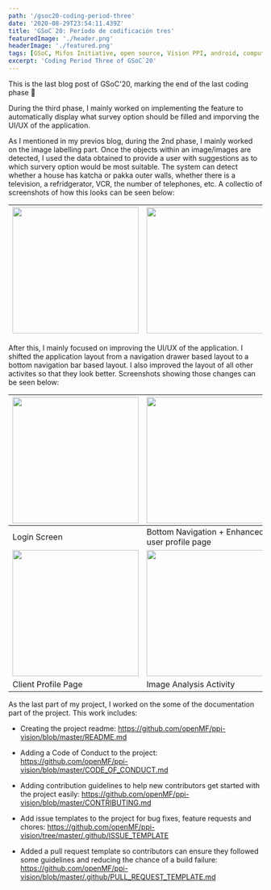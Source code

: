 ```yaml
---
path: '/gsoc20-coding-period-three'
date: '2020-08-29T23:54:11.439Z'
title: 'GSoC`20: Período de codificación tres'
featuredImage: './header.png'
headerImage: './featured.png'
tags: [GSoC, Mifos Initiative, open source, Vision PPI, android, computer vision]
excerpt: 'Coding Period Three of GSoC`20'
---
```


This is the last blog post of GSoC'20, marking the end of the last coding phase 🎊

During the third phase, I mainly worked on implementing the feature to automatically display what survey option should be filled and imporving the UI/UX of the application. 

As I mentioned in my previos blog, during the 2nd phase, I mainly worked on the image labelling part. Once the objects within an image/images are detected,
I used the data obtained to provide a user with suggestions as to which survery option would be most suitable. The system can detect whether a house has katcha or 
pakka outer walls, whether there is a television, a refridgerator, VCR, the number of telephones, etc. A collectio of screenshots of how this looks can be seen below:

| <img src="https://user-images.githubusercontent.com/41234408/91013076-c9e97780-e604-11ea-8c47-c965e401c1ab.png" width="250" />  | <img src="https://user-images.githubusercontent.com/41234408/91013158-e5548280-e604-11ea-8049-a3fc2a391af8.png" width="250" />   | <img src="https://user-images.githubusercontent.com/41234408/91013128-db328400-e604-11ea-8ba8-3d6603424b7b.png" width="250" />  |
|---|---|---|

After this, I mainly focused on improving the UI/UX of the application. I shifted the application layout from a navigation drawer based layout to a bottom navigation
bar based layout. I also improved the layout of all other activites so that they look better. Screenshots showing those changes can be seen below: 

| <img src="https://user-images.githubusercontent.com/41234408/91012906-80992800-e604-11ea-960f-7956ed1c6b30.png" width="250" />  | <img src="https://user-images.githubusercontent.com/41234408/91012933-8ee74400-e604-11ea-8dca-4056855e25d5.png" width="250" />   | <img src="https://user-images.githubusercontent.com/41234408/91012972-a1fa1400-e604-11ea-92d2-5ba6ef186fa4.png" width="250" />  |
|---|---|---|
| Login Screen | Bottom Navigation + Enhanced user profile page | Bottom Navigation + Enhanced Search Fragment|
| <img src="https://user-images.githubusercontent.com/41234408/91013027-b2aa8a00-e604-11ea-8d46-41b63ecff38b.png" width="250" />  | <img src="https://user-images.githubusercontent.com/41234408/91013053-bccc8880-e604-11ea-8670-9fe584d11b61.png" width="250" />   | <img src="https://user-images.githubusercontent.com/41234408/91013076-c9e97780-e604-11ea-8c47-c965e401c1ab.png" width="250" />  |
| Client Profile Page | Image Analysis Activity | Questions Fragment |

As the last part of my project, I worked on the some of the documentation part of the project. This work includes: 

- Creating the project readme: https://github.com/openMF/ppi-vision/blob/master/README.md

- Adding a Code of Conduct to the project: https://github.com/openMF/ppi-vision/blob/master/CODE_OF_CONDUCT.md

- Adding contribution guidelines to help new contributors get started with the project easily: https://github.com/openMF/ppi-vision/blob/master/CONTRIBUTING.md

- Add issue templates to the project for bug fixes, feature requests and chores: https://github.com/openMF/ppi-vision/tree/master/.github/ISSUE_TEMPLATE

- Added a pull request template so contributors can ensure they followed some guidelines and reducing the chance of a build failure: https://github.com/openMF/ppi-vision/blob/master/.github/PULL_REQUEST_TEMPLATE.md

